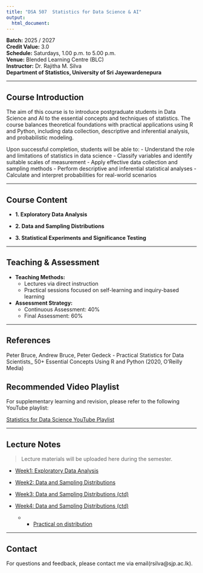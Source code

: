 ```yaml
---
title: "DSA 507  Statistics for Data Science & AI"
output: 
  html_document:
---
```

 
**Batch:** 2025 / 2027  
**Credit Value:** 3.0  
**Schedule:** Saturdays, 1.00 p.m. to 5.00 p.m.  
**Venue:** Blended Learning Centre (BLC)  
**Instructor:** Dr. Rajitha M. Silva  
**Department of Statistics, University of Sri Jayewardenepura**

---

##  Course Introduction

The aim of this course is to introduce postgraduate students in Data Science and AI to the essential concepts and techniques of statistics. The course balances theoretical foundations with practical applications using R and Python, including data collection, descriptive and inferential analysis, and probabilistic modeling.

Upon successful completion, students will be able to:
- Understand the role and limitations of statistics in data science
- Classify variables and identify suitable scales of measurement
- Apply effective data collection and sampling methods
- Perform descriptive and inferential statistical analyses
- Calculate and interpret probabilities for real-world scenarios

---

##  Course Content

- **1. Exploratory Data Analysis**  


- **2. Data and Sampling Distributions**  

- **3. Statistical Experiments and Significance Testing**  


---

##  Teaching & Assessment

- **Teaching Methods:**  
  - Lectures via direct instruction  
  - Practical sessions focused on self-learning and inquiry-based learning

- **Assessment Strategy:**  
  - Continuous Assessment: 40%   
  - Final Assessment: 60%  


---

##  References

Peter Bruce, Andrew Bruce, Peter Gedeck - Practical Statistics for Data Scientists_ 50+ Essential Concepts Using R and Python (2020, O'Reilly Media)

##  Recommended Video Playlist

For supplementary learning and revision, please refer to the following YouTube playlist:

 [Statistics for Data Science YouTube Playlist](https://youtube.com/playlist?list=PL-u09-6gP5ZNd6AhULnQHr6ZsF15qy4D0&feature=shared)


---

##  Lecture Notes

> Lecture materials will be uploaded here during the semester.

- [Week1: Exploratory Data Analysis](chapter1_notes.html)

- [Week2: Data and Sampling Distributions](chapter2.html)

- [Week3: Data and Sampling Distributions (ctd)](chapter2_rest1.html)

- [Week4: Data and Sampling Distributions (ctd)](chapter2_rest2.html)

  - - [Practical on distribution](practical_on_dist_r.html)


---

## Contact

For questions and feedback, please contact me via email(rsilva@sjp.ac.lk).

